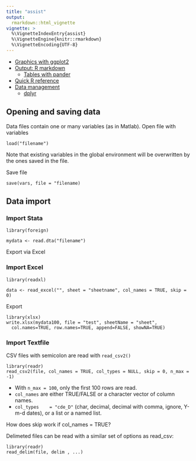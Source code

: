 ```yaml
---
title: "assist"
output: 
  rmarkdown::html_vignette
vignette: >
  %\VignetteIndexEntry{assist}
  %\VignetteEngine{knitr::rmarkdown}
  %\VignetteEncoding{UTF-8}
---
```

- [Graphics with ggplot2](http://docs.ggplot2.org/current/)
- [Output: R markdown](http://rmarkdown.rstudio.com/)
  - [Tables with pander](http://rapporter.github.io/pander/)
- [Quick R reference](http://www.statmethods.net/)
- [Data management](data-management.html)
  - [dplyr](dplyr.html)


## Opening and saving data
Data files contain one or many variables (as in Matlab). Open file with variables

```
load("filename")
```
Note that existing variables in the global environment will be overwritten by the ones saved in the file. 

Save file
```
save(vars, file = "filename)
```

## Data import

### Import Stata
```
library(foreign)

mydata <- read.dta("filename")
```

Export via Excel

### Import Excel
```
library(readxl)

data <- read_excel("", sheet = "sheetname", col_names = TRUE, skip = 0)

```

Export
```
library(xlsx)
write.xlsx(mydata100, file = "test", sheetName = "sheet", 
  col.names=TRUE, row.names=TRUE, append=FALSE, showNA=TRUE)  
```

### Import Textfile

CSV files with semicolon are read with `read_csv2()`
```
library(readr)
read_csv2(file, col_names = TRUE, col_types = NULL, skip = 0, n_max = -1)
```
- With `n_max = 100`, only the first 100 rows are read. 
- `col_names`	are either TRUE/FALSE or a character vector of column names.
- `col_types	= "cde_D"` (char, decimal, decimal with comma, ignore, Y-m-d dates), or a list or a named list.

How does skip work if col_names = TRUE?

Delimeted files can be read with a similar set of options as read_csv:
```
library(readr)
read_delim(file, delim , ...)
```
